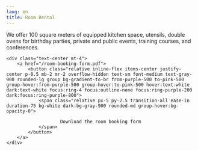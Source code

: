 ```yaml
---
lang: en
title: Room Rental
---
```


<section>
	<p>
		We offer 100 square meters of equipped kitchen space, utensils, double ovens for birthday parties, private and public events, training courses, and conferences.
	</p>

    <div class="text-center mt-4">
    	<a href="/room-booking-form.pdf">
    		<button class="relative inline-flex items-center justify-center p-0.5 mb-2 mr-2 overflow-hidden text-sm font-medium text-gray-900 rounded-lg group bg-gradient-to-br from-purple-500 to-pink-500 group-hover:from-purple-500 group-hover:to-pink-500 hover:text-white dark:text-white focus:ring-4 focus:outline-none focus:ring-purple-200 dark:focus:ring-purple-800">
    			<span class="relative px-5 py-2.5 transition-all ease-in duration-75 bg-white dark:bg-gray-900 rounded-md group-hover:bg-opacity-0">

    					Download the room booking form
    			</span>
    		</button>
    	</a>
    </div>

</section>
